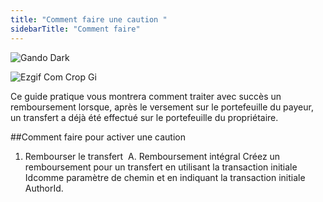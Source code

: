 ```yaml
---
title: "Comment faire une caution "
sidebarTitle: "Comment faire"
---
```


<img
  className="hidden dark:block"
  src="/images/create-deposit.gif"
  alt="Gando Dark"
/>

![Ezgif Com Crop Gi](/images/ezgif.com-crop.gif)

Ce guide pratique vous montrera comment traiter avec succès un remboursement lorsque, après le versement sur le portefeuille du payeur, un transfert a déjà été effectué sur le portefeuille du propriétaire.

##Comment faire pour activer une caution

1. Rembourser le transfert
   ​
   A. Remboursement intégral
   Créez un remboursement pour un transfert en utilisant la transaction initiale Idcomme paramètre de chemin et en indiquant la transaction initiale AuthorId.